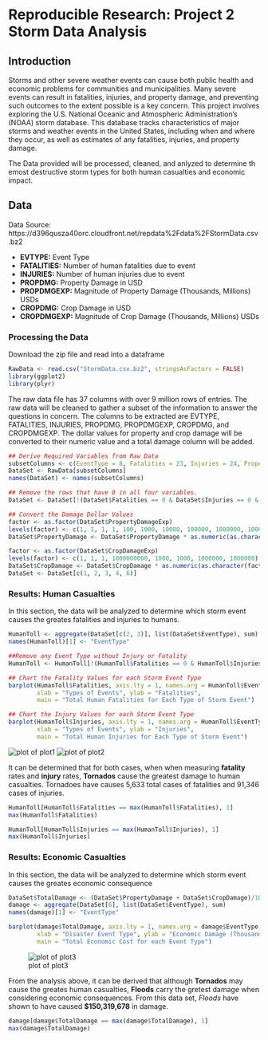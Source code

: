 Reproducible Research: Project 2 Storm Data Analysis
====================================

## Introduction
Storms and other severe weather events can cause both public health and economic problems for communities and municipalities. Many severe events can result in fatalities, injuries, and property damage, and preventing such outcomes to the extent possible is a key concern.
This project involves exploring the U.S. National Oceanic and Atmospheric Administration's (NOAA) storm database. This database tracks characteristics of major storms and weather events in the United States, including when and where they occur, as well as estimates of any fatalities, injuries, and property damage.

The Data provided will be processed, cleaned, and anlyzed to determine th emost destructive storm types for both human casualties and economic impact.

## Data
Data Source: 
https://d396qusza40orc.cloudfront.net/repdata%2Fdata%2FStormData.csv.bz2

 - **EVTYPE:**  Event Type
 - **FATALITIES:** Number of human fatalities due to event
 - **INJURIES:** Number of human injuries due to event
 - **PROPDMG:** Property Damage in USD
 - **PROPDMGEXP:**  Magnitude of Property Damage (Thousands, Millions) USDs
 - **CROPDMG:** Crop Damage in USD
 - **CROPDMGEXP:** Magnitude of Crop Damage (Thousands, Millions) USDs

 
### Processing the Data
Download the zip file and read into a dataframe

```{r warning = FALSE}
RawData <- read.csv("StormData.csv.bz2", stringsAsFactors = FALSE)
library(ggplot2)
library(plyr)


```
The raw data file has 37 columns with over 9 million rows of entries. The raw data will be cleaned to gather a subset of the information to answer the questions in concern.
The columns to be extracted are EVTYPE, FATALITIES, INJURIES, PROPDMG, PROPDMGEXP, CROPDMG, and CROPDMGEXP.
The dollar values for property and crop damage will be converted to their numeric value and a total damage column will be added.

```{r}
## Derive Required Variables from Raw Data
subsetColumns <- c(EventType = 8, Fatalities = 23, Injuries = 24, PropertyDamage = 25, PropertyDamageExp = 26, CropDamage = 27, CropDamageExp = 28)
DataSet <- RawData[subsetColumns]
names(DataSet) <- names(subsetColumns)

## Remove the rows that have 0 in all four variables.
DataSet <- DataSet[!(DataSet$Fatalities == 0 & DataSet$Injuries == 0 & DataSet$PropertyDamage == 0 & DataSet$CropDamage == 0), ]

## Convert the Damage Dollar Values
factor <- as.factor(DataSet$PropertyDamageExp)
levels(factor) <- c(1, 1, 1, 1, 100, 1000, 10000, 100000, 1000000, 10000000, 1000000000, 100, 100, 1000, 1000000, 1000000)
DataSet$PropertyDamage <- DataSet$PropertyDamage * as.numeric(as.character(factor))

factor <- as.factor(DataSet$CropDamageExp)
levels(factor) <- c(1, 1, 1, 1000000000, 1000, 1000, 1000000, 1000000)
DataSet$CropDamage <- DataSet$CropDamage * as.numeric(as.character(factor))
DataSet <- DataSet[c(1, 2, 3, 4, 6)]

```


### Results: Human Casualties
In this section, the data will be analyzed to determine which storm event causes the greates fatalities and injuries to humans.

```{r warning = FALSE}
HumanToll <- aggregate(DataSet[c(2, 3)], list(DataSet$EventType), sum)
names(HumanToll)[1] <- "EventType"

##Remove any Event Type without Injury or Fatality
HumanToll <- HumanToll[!(HumanToll$Fatalities == 0 & HumanToll$Injuries == 0), ]

## Chart the Fatality Values for each Storm Event Type
barplot(HumanToll$Fatalities, axis.lty = 1, names.arg = HumanToll$EventType, 
        xlab = "Types of Events", ylab = "Fatalities", 
        main = "Total Human Fatalities for Each Type of Storm Event")

## Chart the Injury Values for each Storm Event Type
barplot(HumanToll$Injuries, axis.lty = 1, names.arg = HumanToll$EventType,
        xlab = "Types of Events", ylab = "Injuries", 
        main = "Total Human Injuries for Each Type of Storm Event")
```
![plot of plot1](./plots/plot1.png) 
![plot of plot2](./plots/plot2.png)

It can be determined that for both cases, when when measuring **fatality** rates and **injury** rates, **Tornados** cause the greatest damage to human casualties.
Tornadoes have causes 5,633 total cases of fatalities and 91,346 cases of injuries.

```{r warning = FALSE}
HumanToll[HumanToll$Fatalities == max(HumanToll$Fatalities), 1]
max(HumanToll$Fatalities)

HumanToll[HumanToll$Injuries == max(HumanToll$Injuries), 1]
max(HumanToll$Injuries)
```

### Results: Economic Casualties
In this section, the data will be analyzed to determine which storm event causes the greates economic consequence

```{r warning = FALSE}
DataSet$TotalDamage <- (DataSet$PropertyDamage + DataSet$CropDamage)/1000
damage <- aggregate(DataSet[6], list(DataSet$EventType), sum)
names(damage)[1] <- "EventType"

barplot(damage$TotalDamage, axis.lty = 1, names.arg = damage$EventType, 
        xlab = "Disaster Event Type", ylab = "Economic Damage (Thousands Dollors)", 
        main = "Total Economic Cost for each Event Type")

```
![plot of plot3](./plots/plot3.png)

From the analysis above, it can be derived that although **Tornados** may cause the greates human casualties, **Floods** carry the gretest damage when considering economic consequences.
From this data set, *Floods* have shown to have caused **$150,319,678** in damage.

```{r warning = FALSE}

damage[damage$TotalDamage == max(damage$TotalDamage), 1]
max(damage$TotalDamage)		
		
```
